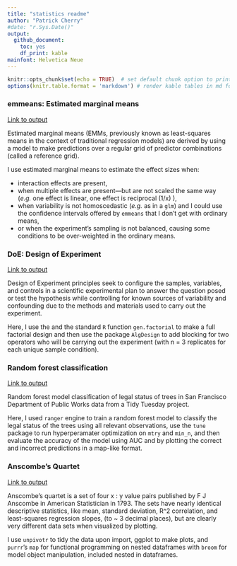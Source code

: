 ```yaml
---
title: "statistics readme"
author: "Patrick Cherry"
#date: "r.Sys.Date()"
output:   
  github_document: 
    toc: yes
    df_print: kable
mainfont: Helvetica Neue
---
```

```r
knitr::opts_chunk$set(echo = TRUE)  # set default chunk option to print the code that generated that output
options(knitr.table.format = 'markdown') # render kable tables in md for github, comment out otherwise
```

### emmeans: Estimated marginal means

[Link to output](https://github.com/pdcherry/statistics/blob/main/emmeans_estimated_marginal_means.md)

Estimated marginal means (EMMs, previously known as least-squares means in the context of traditional regression models) are derived by using a model to make predictions over a regular grid of predictor combinations (called a reference grid).

I use estimated marginal means to estimate the effect sizes when:

 - interaction effects are present,
 - when multiple effects are present—but are not scaled the same way (*e.g.* one effect is linear, one effect is reciprocal (1/x) ),
 - when variability is not homoscedastic (*e.g.* as in a `glm`) and I could use the confidence intervals offered by `emmeans` that I don't get with ordinary means,
 - or when the experiment's sampling is not balanced, causing some conditions to be over-weighted in the ordinary means.

### DoE: Design of Experiment

[Link to output](https://github.com/pdcherry/statistics/blob/main/doe_design_of_experiment_with_library_prep.md)

Design of Experiment principles seek to configure the samples, variables, and controls in a scientific experimental plan to answer the question posed or test the hypothesis while controlling for known sources of variability and confounding due to the methods and materials used to carry out the experiment.

Here, I use the and the standard `R` function `gen.factorial` to make a full factorial design and then use the package `AlgDesign` to add blocking for two operators who will be carrying out the experiment (with n = 3 replicates for each unique sample condition).

### Random forest classification

[Link to output](https://github.com/pdcherry/statistics/blob/main/random_forest_hyperparameters.md)

Random forest model classification of legal status of trees in San Francisco Department of Public Works data from a Tidy Tuesday project.

Here, I used `ranger` engine to train a random forest model to classify the legal status of the trees using all relevant observations, use the `tune` package to run hyperperamater optimization on `mtry` and `min_n`, and then evaluate the accuracy of the model using AUC and by plotting the correct and incorrect predictions in a map-like format.

### Anscombe's Quartet

[Link to output](https://github.com/pdcherry/statistics/blob/main/Anscombes_quartet.md)

Anscombe's quartet is a set of four x : y value pairs published by F J Anscombe in American Statistician in 1793. The sets have nearly identical descriptive statistics, like mean, standard deviation, R^2 correlation, and least-squares regression slopes, (to ~ 3 decimal places), but are clearly very different data sets when visualized by plotting.

I use `unpivotr` to tidy the data upon import, ggplot to make plots, and `purrr`'s `map` for functional programming on nested dataframes with `broom` for model object manipulation, included nested in dataframes.
